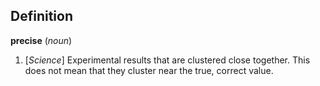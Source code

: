 ==Definition==

'''precise''' (''noun'')

# [''Science''] Experimental results that are clustered close together.  This does not mean that they cluster near the true, correct value.